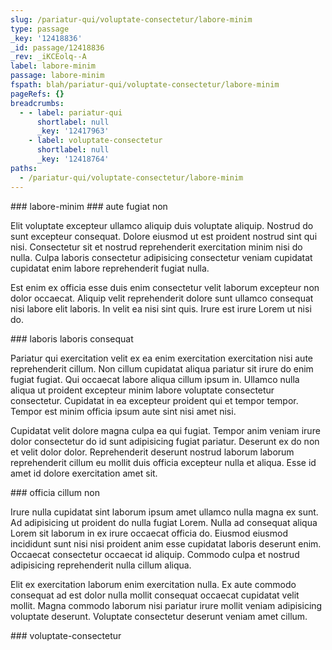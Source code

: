 ```yaml
---
slug: /pariatur-qui/voluptate-consectetur/labore-minim
type: passage
_key: '12418836'
_id: passage/12418836
_rev: _iKCEolq--A
label: labore-minim
passage: labore-minim
fspath: blah/pariatur-qui/voluptate-consectetur/labore-minim
pageRefs: {}
breadcrumbs:
  - - label: pariatur-qui
      shortlabel: null
      _key: '12417963'
    - label: voluptate-consectetur
      shortlabel: null
      _key: '12418764'
paths:
  - /pariatur-qui/voluptate-consectetur/labore-minim
---
```


<NuggetArea>
<Passage slug="/pariatur-qui/voluptate-consectetur/labore-minim" type="passage" _key="12418836" _id="passage/12418836" _rev="_iKCEolq--A" label="labore-minim" passage="labore-minim" fspath="blah/pariatur-qui/voluptate-consectetur/labore-minim" paths="/pariatur-qui/voluptate-consectetur/labore-minim">
<NuggetBody>
### labore-minim

</NuggetBody>
<Breadcrumbs>
<Crumbs>
<Crumb _key="12417963" label="pariatur-qui" /><Crumb _key="12418764" label="voluptate-consectetur" />
</Crumbs>
</Breadcrumbs>
</Passage>

<NuggetsInbound>
</NuggetsInbound>
<NuggetsOutbound>
<Nugget direction="outbound" type="nugget" _key="2838dfa7-b53a-41ed-a7de-1184d00d0fd8" _id="nugget/2838dfa7-b53a-41ed-a7de-1184d00d0fd8" _rev="_iKCEolu---" fspath="blah/pariatur-qui/voluptate-consectetur/labore-minim/aute-fugiat-non.md" label="aute fugiat non" paths="/pariatur-qui/voluptate-consectetur/labore-minim/aute-fugiat-non" slug="/pariatur-qui/voluptate-consectetur/labore-minim/aute-fugiat-non">
<NuggetBody>
### aute fugiat non

Elit voluptate excepteur ullamco aliquip duis voluptate aliquip. Nostrud do sunt excepteur consequat. Dolore eiusmod ut est proident nostrud sint qui nisi. Consectetur sit et nostrud reprehenderit exercitation minim nisi do nulla. Culpa laboris consectetur adipisicing consectetur veniam cupidatat cupidatat enim labore reprehenderit fugiat nulla.

Est enim ex officia esse duis enim consectetur velit laborum excepteur non dolor occaecat. Aliquip velit reprehenderit dolore sunt ullamco consequat nisi labore elit laboris. In velit ea nisi sint quis. Irure est irure Lorem ut nisi do.

</NuggetBody>
</Nugget>

<Nugget direction="outbound" type="nugget" _key="ff1a95d2-78f7-4ea5-bb1c-53525f4fb0c1" _id="nugget/ff1a95d2-78f7-4ea5-bb1c-53525f4fb0c1" _rev="_iKCEolu--_" fspath="blah/pariatur-qui/voluptate-consectetur/labore-minim/laboris-laboris-consequat.md" label="laboris laboris consequat" paths="/pariatur-qui/voluptate-consectetur/labore-minim/laboris-laboris-consequat" slug="/pariatur-qui/voluptate-consectetur/labore-minim/laboris-laboris-consequat">
<NuggetBody>
### laboris laboris consequat

Pariatur qui exercitation velit ex ea enim exercitation exercitation nisi aute reprehenderit cillum. Non cillum cupidatat aliqua pariatur sit irure do enim fugiat fugiat. Qui occaecat labore aliqua cillum ipsum in. Ullamco nulla aliqua ut proident excepteur minim labore voluptate consectetur consectetur. Cupidatat in ea excepteur proident qui et tempor tempor. Tempor est minim officia ipsum aute sint nisi amet nisi.

Cupidatat velit dolore magna culpa ea qui fugiat. Tempor anim veniam irure dolor consectetur do id sunt adipisicing fugiat pariatur. Deserunt ex do non et velit dolor dolor. Reprehenderit deserunt nostrud laborum laborum reprehenderit cillum eu mollit duis officia excepteur nulla et aliqua. Esse id amet id dolore exercitation amet sit.

</NuggetBody>
</Nugget>

<Nugget direction="outbound" type="nugget" _key="31ed2ccd-1678-4a06-95d6-98912a6b5648" _id="nugget/31ed2ccd-1678-4a06-95d6-98912a6b5648" _rev="_iKCEoly---" fspath="blah/pariatur-qui/voluptate-consectetur/labore-minim/officia-cillum-non.md" label="officia cillum non" paths="/pariatur-qui/voluptate-consectetur/labore-minim/officia-cillum-non" slug="/pariatur-qui/voluptate-consectetur/labore-minim/officia-cillum-non">
<NuggetBody>
### officia cillum non

Irure nulla cupidatat sint laborum ipsum amet ullamco nulla magna ex sunt. Ad adipisicing ut proident do nulla fugiat Lorem. Nulla ad consequat aliqua Lorem sit laborum in ex irure occaecat officia do. Eiusmod eiusmod incididunt sunt nisi nisi proident anim esse cupidatat laboris deserunt enim. Occaecat consectetur occaecat id aliquip. Commodo culpa et nostrud adipisicing reprehenderit nulla cillum aliqua.

Elit ex exercitation laborum enim exercitation nulla. Ex aute commodo consequat ad est dolor nulla mollit consequat occaecat cupidatat velit mollit. Magna commodo laborum nisi pariatur irure mollit veniam adipisicing voluptate deserunt. Voluptate consectetur deserunt veniam amet cillum.

</NuggetBody>
</Nugget>

</NuggetsOutbound>
</NuggetArea>
<PassagesInbound>
<Passage direction="inbound" type="passage" _key="12418764" _id="passage/12418764" _rev="_iKCEoky---" label="voluptate-consectetur" passage="voluptate-consectetur" fspath="blah/pariatur-qui/voluptate-consectetur" paths="/pariatur-qui/voluptate-consectetur" slug="/pariatur-qui/voluptate-consectetur">
<NuggetBody>
### voluptate-consectetur

</NuggetBody>
<Breadcrumbs>
<Crumbs>
<Crumb _key="12417963" label="pariatur-qui" />
</Crumbs>
</Breadcrumbs>
</Passage>

</PassagesInbound>
<PassagesOutbound>
</PassagesOutbound>